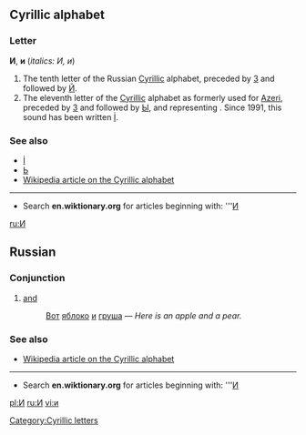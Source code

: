 ==Cyrillic alphabet==
===Letter===
'''И''', '''и''' (''italics: И, и'')

#The tenth letter of the Russian [[Cyrillic]] alphabet, preceded by [[З]] and followed by [[Й]].
#The eleventh letter of the [[Cyrillic]] alphabet as formerly used for [[Azeri]], preceded by [[З]] and followed by [[Ы]], and representing {{IPA|/ɪ/}}. Since 1991, this sound has been written [[İ]].

===See also===
*[[İ]]
*[[Ь]]
*[[w:Cyrillic alphabet|Wikipedia article on the Cyrillic alphabet]]

----

*Search '''en.wiktionary.org''' for articles beginning with: '''[http://wiktionary.org/w/wiki.phtml?title=Special:Allpages&from=И И]

[[ru:И]]
[[Category:Cyrillic letters]]

== Russian ==
=== Conjunction ===

# [[and]]
#:[[Вот]] [[яблоко]] [[и]] [[груша]] — ''Here is an apple and a pear.''

===See also===
*[[w:Cyrillic alphabet|Wikipedia article on the Cyrillic alphabet]]

----

*Search '''en.wiktionary.org''' for articles beginning with: '''[http://wiktionary.org/w/wiki.phtml?title=Special:Allpages&from=И И]

[[pl:И]]
[[ru:И]]
[[vi:и]]